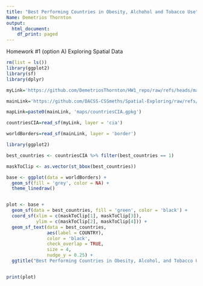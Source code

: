 ```yaml
---
title: "Best Performing Countries in Obesity, Alchohol and Tobacco Use"
Name: Demetrios Thornton
output:
  html_document:
    df_print: paged
---
```

Homework #1 (option A) Exploring Spatial Data

```r
rm(list = ls())
library(ggplot2)
library(sf)
library(dplyr)
```

```r

myLink='https://github.com/DemetriosThornton/HW1_repo/raw/refs/heads/main/countriesCIA_updated_DT.gpkg'

mainLink='https://github.com/DACSS-CSSmeths/Spatial-Exploring/raw/refs/heads/main/maps/countriesCIA.gpkg'

mapLink=paste0(mainLink, 'maps/countriesCIA.gpkg')

countriesCIA=read_sf(myLink, layer = 'cia')

worldBorders=read_sf(mainLink, layer = 'border')

library(ggplot2)

best_countries <- countriesCIA %>% filter(best_countries == 1)

maskToClip <- as.vector(st_bbox(best_countries))

base <- ggplot(data = worldBorders) +
  geom_sf(fill = 'grey', color = NA) + 
  theme_linedraw()


plot <- base +
  geom_sf(data = best_countries, fill = 'green', color = 'black') + 
  coord_sf(xlim = c(maskToClip[1], maskToClip[3]), 
           ylim = c(maskToClip[2], maskToClip[4])) +
  geom_sf_text(data = best_countries, 
               aes(label = COUNTRY),
               color = 'black',
               check_overlap = TRUE,
               size = 4,
               nudge_y = 0.25) +
  ggtitle("Best Performing Countries in Obesity, Alcohol, and Tobacco Use")


print(plot)

```

